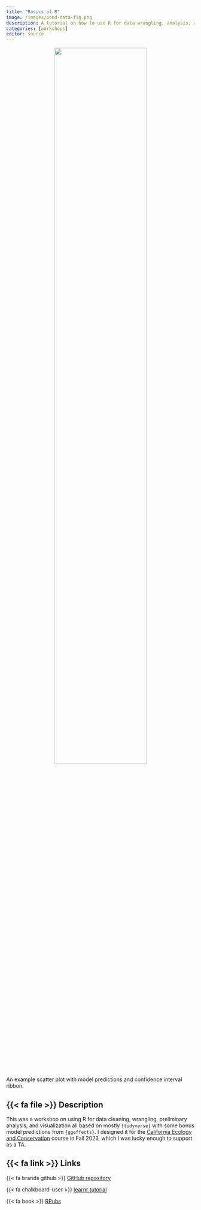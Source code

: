 ```yaml
---
title: "Basics of R"
image: /images/pond-data-fig.png
description: A tutorial on how to use R for data wrangling, analysis, and visualization
categories: [workshops]
editor: source
---
```


<p align="center">
  <img src="/images/pond-data-fig.png" height="70%" width="70%">
  <p class="custom-figcaption">An example scatter plot with model predictions and confidence interval ribbon. </p>
</p>

## {{< fa file >}} Description

This was a workshop on using R for data cleaning, wrangling, preliminary analysis, and visualization all based on mostly `{tidyverse}` with some bonus model predictions from `{ggeffects}`. I designed it for the [California Ecology and Conservation](https://ucnrs.org/teaching/cec/) course in Fall 2023, which I was lucky enough to support as a TA. 

## {{< fa link >}} Links

{{< fa brands github >}} [GitHub repository](https://github.com/an-bui/CEC-R-tutorial)  

{{< fa chalkboard-user >}} [learnr tutorial](https://an-bui.shinyapps.io/CEC-R-tutorial/#section-about-and-credits)  

{{< fa book >}} [RPubs](https://rpubs.com/an-bui/CEC-R-tutorial)


